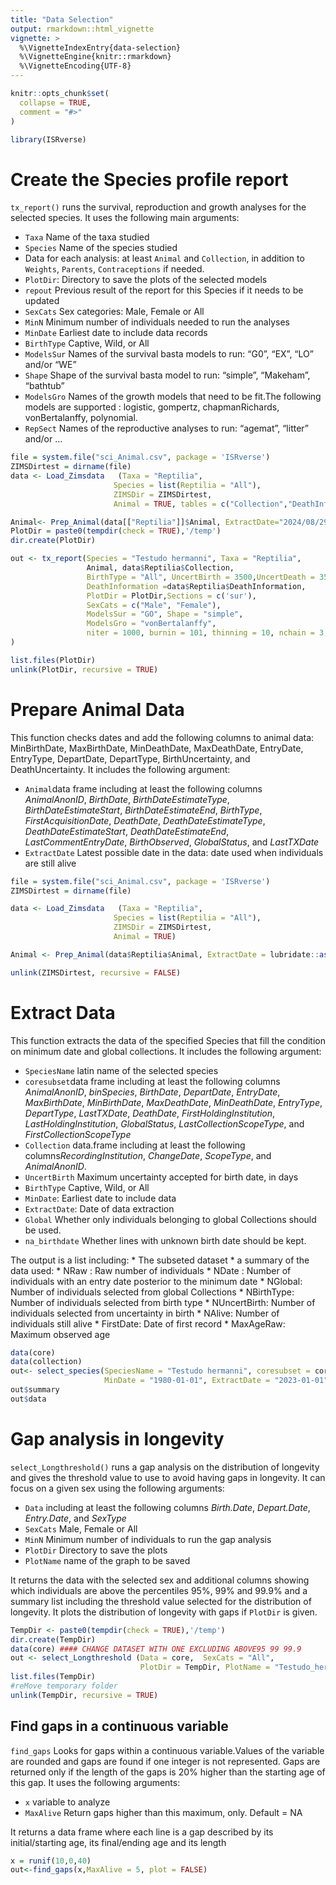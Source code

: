 ```yaml
---
title: "Data Selection"
output: rmarkdown::html_vignette
vignette: >
  %\VignetteIndexEntry{data-selection}
  %\VignetteEngine{knitr::rmarkdown}
  %\VignetteEncoding{UTF-8}
---
```


```r
knitr::opts_chunk$set(
  collapse = TRUE,
  comment = "#>"
)
```

```r
library(ISRverse)
```

<!-- WARNING - This vignette is generated by {fusen} from dev/flat_select.Rmd: do not edit by hand -->

# Create the Species profile report

`tx_report()` runs the survival, reproduction and growth analyses for the selected species. It uses the following main arguments:

* `Taxa` Name of the taxa studied
* `Species` Name of the species studied
*  Data for each analysis: at least `Animal` and `Collection`, in addition to `Weights`, `Parents`, `Contraceptions` if needed.   
* `PlotDir`: Directory to save the plots of the selected models
* `repout` Previous result of the report for this Species if it needs to be updated
* `SexCats` Sex categories: Male, Female or All 
* `MinN` Minimum number of individuals needed to run the analyses
* `MinDate` Earliest date to include data records
* `BirthType` Captive, Wild, or All
* `ModelsSur`  Names of the survival basta models to run: "G0", "EX", "LO" and/or "WE"
* `Shape` Shape of the survival basta model to run: "simple", "Makeham", "bathtub"
* `ModelsGro` Names of the growth models that need to be fit.The following models are supported : logistic, gompertz, chapmanRichards, vonBertalanffy, polynomial.
* `RepSect` Names of the reproductive analyses to run: "agemat", "litter" and/or ...



```r
file = system.file("sci_Animal.csv", package = 'ISRverse')
ZIMSDirtest = dirname(file)
data <- Load_Zimsdata	(Taxa = "Reptilia",
                       Species = list(Reptilia = "All"),
                       ZIMSDir = ZIMSDirtest,
                       Animal = TRUE, tables = c("Collection","DeathInformation"))

Animal<- Prep_Animal(data[["Reptilia"]]$Animal, ExtractDate="2024/08/29"  )
PlotDir = paste0(tempdir(check = TRUE),'/temp')
dir.create(PlotDir)

out <- tx_report(Species = "Testudo hermanni", Taxa = "Reptilia",
                 Animal, data$Reptilia$Collection, 
                 BirthType = "All", UncertBirth = 3500,UncertDeath = 3500, 
                 DeathInformation =data$Reptilia$DeathInformation,
                 PlotDir = PlotDir,Sections = c('sur'),
                 SexCats = c("Male", "Female"),
                 ModelsSur = "GO", Shape = "simple",
                 ModelsGro = "vonBertalanffy",
                 niter = 1000, burnin = 101, thinning = 10, nchain = 3, ncpus = 3
)

list.files(PlotDir)
unlink(PlotDir, recursive = TRUE)

```

# Prepare Animal Data

This function checks dates and add the following columns to animal data: MinBirthDate, MaxBirthDate, MinDeathDate, MaxDeathDate, EntryDate, EntryType, DepartDate, DepartType, BirthUncertainty, and DeathUncertainty. It includes the following argument:

* `Animal`data frame including at least the following columns *AnimalAnonID*,  *BirthDate*, *BirthDateEstimateType*, *BirthDateEstimateStart*, *BirthDateEstimateEnd*, *BirthType*, *FirstAcquisitionDate*, *DeathDate*, *DeathDateEstimateType*, *DeathDateEstimateStart*, *DeathDateEstimateEnd*, *LastCommentEntryDate*, *BirthObserved*, *GlobalStatus*, and  *LastTXDate*
* `ExtractDate`  Latest possible date in the data: date used when individuals are still alive


```r
file = system.file("sci_Animal.csv", package = 'ISRverse')
ZIMSDirtest = dirname(file)

data <- Load_Zimsdata	(Taxa = "Reptilia", 
                       Species = list(Reptilia = "All"),
                       ZIMSDir = ZIMSDirtest,
                       Animal = TRUE)

Animal <- Prep_Animal(data$Reptilia$Animal, ExtractDate = lubridate::as_date("2023/12/23"))

unlink(ZIMSDirtest, recursive = FALSE)
```

# Extract Data

This function extracts the data of the specified Species that fill the condition on minimum date and global collections. It includes the following argument:

* `SpeciesName` latin name of the selected species
* `coresubset`data frame including at least the following columns *AnimalAnonID*, *binSpecies*, *BirthDate*, *DepartDate*, *EntryDate*, *MaxBirthDate*, *MinBirthDate*, *MaxDeathDate*, *MinDeathDate*, *EntryType*, *DepartType*,  *LastTXDate*, *DeathDate*, *FirstHoldingInstitution*, *LastHoldingInstitution*, *GlobalStatus*, *LastCollectionScopeType*, and *FirstCollectionScopeType*
* `Collection` data.frame including at least the following columns*RecordingInstitution*, *ChangeDate*, *ScopeType*, and *AnimalAnonID*.
* `UncertBirth` Maximum uncertainty accepted for birth date, in days
* `BirthType` Captive, Wild, or All
* `MinDate`: Earliest date to include data
* `ExtractDate`: Date of data extraction
* `Global` Whether only individuals belonging to global Collections should be used.
* `na_birthdate` Whether lines with unknown birth date should be kept.


The output is a list including:
* The subseted dataset
* a summary of the data used:
    * NRaw : Raw number of individuals
    * NDate : Number of individuals with an entry date posterior to the minimum date
    * NGlobal: Number of individuals selected from global Collections
    * NBirthType: Number of individuals selected from birth type
    * NUncertBirth: Number of individuals selected from uncertainty in birth
    * NAlive: Number of individuals still alive
    * FirstDate: Date of first record
    * MaxAgeRaw: Maximum observed age


```r
data(core)
data(collection)
out<- select_species(SpeciesName = "Testudo hermanni", coresubset = core, collection,
                     MinDate = "1980-01-01", ExtractDate = "2023-01-01")
out$summary
out$data
```

# Gap analysis in longevity

`select_Longthreshold()` runs a gap analysis on the distribution of longevity and gives the threshold value to use to avoid having gaps in longevity. It can focus on a given sex using the following arguments:

* `Data` including at least the following columns *Birth.Date*, *Depart.Date*, *Entry.Date*, and *SexType*
* `SexCats` Male, Female or All
* `MinN` Minimum number of individuals to run the gap analysis
* `PlotDir` Directory to save the plots
* `PlotName` name of the graph to be saved

It returns the data with the selected sex and additional columns showing which individuals are above the percentiles 95%, 99% and 99.9%
and a summary list including the threshold value selected for the distribution of longevity. It plots the distribution of longevity with gaps if `PlotDir` is given. 


```r
TempDir <- paste0(tempdir(check = TRUE),'/temp')
dir.create(TempDir)
data(core) #### CHANGE DATASET WITH ONE EXCLUDING ABOVE95 99 99.9
out <- select_Longthreshold (Data = core,  SexCats = "All", 
                             PlotDir = TempDir, PlotName = "Testudo_hermanni")
list.files(TempDir)
#reMove temporary folder
unlink(TempDir, recursive = TRUE)
```

## Find gaps in a continuous variable

`find_gaps` Looks for gaps within a continuous variable.Values of the variable are rounded and gaps are found if one integer is not represented. Gaps are returned only if the length of the gaps is 20% higher than the starting age of this gap. It uses the following arguments:

* `x` variable to analyze
* `MaxAlive` Return gaps higher than this maximum, only. Default = NA

It returns a data frame where each line is a gap described by its initial/starting age, its final/ending age and its length


```r
x = runif(10,0,40)
out<-find_gaps(x,MaxAlive = 5, plot = FALSE)
```

